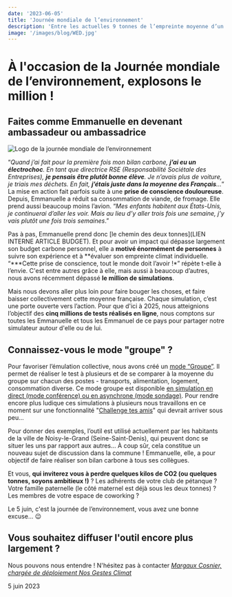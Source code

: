 ```yaml
---
date: '2023-06-05'
title: 'Journée mondiale de l’environnement'
description: 'Entre les actuelles 9 tonnes de l’empreinte moyenne d’un citoyen français et l’objectif affiché de 2 tonnes, il y a beaucoup de pas à faire !'
image: '/images/blog/WED.jpg'
---
```


# À l'occasion de la Journée mondiale de l’environnement, explosons le million !

## Faites comme Emmanuelle en devenant ambassadeur ou ambassadrice

![Logo de la journée mondiale de l’environnement ](https://socenv.org.uk/wp-content/uploads/2023/02/WED.jpg)

“_Quand j’ai fait pour la première fois mon bilan carbone, **j’ai eu un électrochoc**. En tant que directrice RSE (Responsabilité Sociétale des Entreprises), **je pensais être plutôt bonne élève**. Je n’avais plus de voiture, je triais mes déchets. En fait, **j’étais juste dans la moyenne des Français**…_” La mise en action fait parfois suite à une **prise de conscience douloureuse**. Depuis, Emmanuelle a réduit sa consommation de viande, de fromage. Elle prend aussi beaucoup moins l’avion. “_Mes enfants habitent aux États-Unis, je continuerai d’aller les voir. Mais au lieu d’y aller trois fois une semaine, j’y vais plutôt une fois trois semaines_.”

Pas à pas, Emmanuelle prend donc [le chemin des deux tonnes](LIEN INTERNE ARTICLE BUDGET). Et pour avoir un impact qui dépasse largement son budget carbone personnel, elle a **motivé énormément de personnes** à suivre son expérience et à **évaluer son empreinte climat individuelle. “\***Cette prise de conscience, tout le monde doit l’avoir !\*” répète t-elle à l’envie. C'est entre autres grâce à elle, mais aussi à beaucoup d’autres, nous avons récemment dépassé **le million de simulations**.

Mais nous devons aller plus loin pour faire bouger les choses, et faire baisser collectivement cette moyenne française. Chaque simulation, c’est une porte ouverte vers l’action. Pour que d'ici à 2025, nous atteignions l’objectif des **cinq millions de tests réalisés en ligne**, nous comptons sur toutes les Emmanuelle et tous les Emmanuel de ce pays pour partager notre simulateur autour d'elle ou de lui.

## Connaissez-vous le mode "groupe" ?

Pour favoriser l’émulation collective, nous avons créé un [mode “Groupe”](https://sondages.nosgestesclimat.fr). Il permet de réaliser le test à plusieurs et de se comparer à la moyenne du groupe sur chacun des postes - transports, alimentation, logement, consommation diverse. Ce mode groupe est disponible [en simulation en direct (mode conférence) ou en asynchrone (mode sondage)](https://nosgestesclimat.fr/guide). Pour rendre encore plus ludique ces simulations à plusieurs nous travaillons en ce moment sur une fonctionnalité "[Challenge tes amis](https://github.com/datagir/nosgestesclimat-site/issues/1078)" qui devrait arriver sous peu...

Pour donner des exemples, l’outil est utilisé actuellement par les habitants de la ville de Noisy-le-Grand (Seine-Saint-Denis), qui peuvent donc se situer les uns par rapport aux autres… À coup sûr, cela constitue un nouveau sujet de discussion dans la commune ! Emmanuelle, elle, a pour objectif de faire réaliser son bilan carbone à tous ses collègues.

Et vous, **qui inviterez vous à perdre quelques kilos de CO2 (ou quelques tonnes, soyons ambitieux !)** ? Les adhérents de votre club de pétanque ? Votre famille paternelle (le côté maternel est déjà sous les deux tonnes) ? Les membres de votre espace de coworking ?

Le 5 juin, c'est la journée de l’environnement, vous avez une bonne excuse... 😉

## Vous souhaitez diffuser l'outil encore plus largement ?

Nous pouvons nous entendre ! N'hésitez pas à contacter [_Margaux Cosnier, chargée de déploiement Nos Gestes Climat_](mailto:margaux.cosnier@beta.gouv.fr)

5 juin 2023
